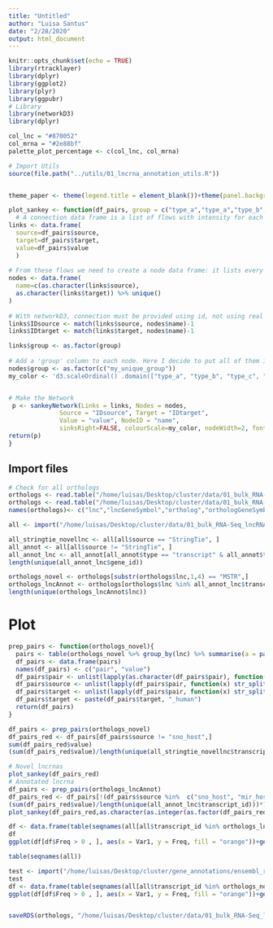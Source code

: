 ```yaml
---
title: "Untitled"
author: "Luisa Santus"
date: "2/28/2020"
output: html_document
---
```


```r
knitr::opts_chunk$set(echo = TRUE)
library(rtracklayer)
library(dplyr)
library(ggplot2)
library(plyr)
library(ggpubr)
# Library
library(networkD3)
library(dplyr)

col_lnc = "#870052"
col_mrna = "#2e88bf"
palette_plot_percentage <- c(col_lnc, col_mrna)

# Import Utils
source(file.path("../utils/01_lncrna_annotation_utils.R"))


theme_paper <- theme(legend.title = element_blank())+theme(panel.background = element_rect(fill = "white", colour = "white"))+theme(panel.background = element_rect(fill = "white", colour = "grey50"))+theme(axis.text = element_text(size = 18), axis.title = element_text(size = 20), legend.text = element_text(size = 18))

plot_sankey <- function(df_pairs, group = c("type_a","type_a","type_b","type_b","type_b", "type_b", "type_b")){
  # A connection data frame is a list of flows with intensity for each flow
links <- data.frame(
  source=df_pairs$source, 
  target=df_pairs$target, 
  value=df_pairs$value
  )
 
# From these flows we need to create a node data frame: it lists every entities involved in the flow
nodes <- data.frame(
  name=c(as.character(links$source), 
  as.character(links$target)) %>% unique()
)
 
# With networkD3, connection must be provided using id, not using real name like in the links dataframe.. So we need to reformat it.
links$IDsource <- match(links$source, nodes$name)-1 
links$IDtarget <- match(links$target, nodes$name)-1

links$group <- as.factor(group)
 
# Add a 'group' column to each node. Here I decide to put all of them in the same group to make them grey
nodes$group <- as.factor(c("my_unique_group"))
my_color <- 'd3.scaleOrdinal() .domain(["type_a", "type_b", "type_c", "my_unique_group"]) .range(["orange","#994C00", "navy", "darkgrey"])'


# Make the Network
 p <- sankeyNetwork(Links = links, Nodes = nodes,
              Source = "IDsource", Target = "IDtarget",
              Value = "value", NodeID = "name", 
              sinksRight=FALSE, colourScale=my_color, nodeWidth=2, fontSize=15, nodePadding=35, LinkGroup="group", NodeGroup="group", fontFamily = "Arial")
return(p)
}

```

## Import files

```r

# Check for all orthologs 
orthologs <- read.table("/home/luisas/Desktop/cluster/data/01_bulk_RNA-Seq_lncRNAs_annotation/05_orthologs/slncky-master/out.orthologs.txt")
orthologs <- read.table("/home/luisas/Desktop/cluster/data/01_bulk_RNA-Seq_lncRNAs_annotation/05_orthologs/slncky-master/out.orthologs.top.txt")
names(orthologs)<- c("lnc","lncGeneSymbol","ortholog","orthologGeneSymbol","alignScore","exonID","locusID","indelRate(exon)" ,"indelRate(intron)","lncExonsAligned","orthExonsAligned","spliceConserved","spliceTotal","category(mmul10)","category(hg38)")

all <- import("/home/luisas/Desktop/cluster/data/01_bulk_RNA-Seq_lncRNAs_annotation/03_novel_lncRNAs_list/rheMac10_EBOV_and_novel_genenames.gtf")

all_stringtie_novellnc <- all[all$source == "StringTie", ]
all_annot <- all[all$source != "StringTie", ]
all_annot_lnc <- all_annot[all_annot$type == "transcript" & all_annot$transcript_biotype == "lncRNA",]
length(unique(all_annot_lnc$gene_id))

orthologs_novel <- orthologs[substr(orthologs$lnc,1,4) == "MSTR",]
orthologs_lncAnnot <- orthologs[orthologs$lnc %in% all_annot_lnc$transcript_id,]
length(unique(orthologs_lncAnnot$lnc))

```

# Plot

```r
prep_pairs <- function(orthologs_novel){
  pairs <- table(orthologs_novel %>% group_by(lnc) %>% summarise(a = paste(`category(mmul10)`, `category(hg38)`)))
  df_pairs <- data.frame(pairs)
  names(df_pairs) <- c("pair", "value")
  df_pairs$pair <- unlist(lapply(as.character(df_pairs$pair), function(x) str_replace_all(x, "divergent", "antisense")))
  df_pairs$source <- unlist(lapply(df_pairs$pair, function(x) str_split(x, " ")[[1]][1]))
  df_pairs$target <- unlist(lapply(df_pairs$pair, function(x) str_split(x, " ")[[1]][2]))
  df_pairs$target <- paste(df_pairs$target, "_human")
  return(df_pairs)
}

df_pairs <- prep_pairs(orthologs_novel)
df_pairs_red <- df_pairs[df_pairs$source != "sno_host",]
sum(df_pairs_red$value)
(sum(df_pairs_red$value)/length(unique(all_stringtie_novellnc$transcript_id)))*100

# Novel lncrnas
plot_sankey(df_pairs_red)
# Annotated lncrna
df_pairs <- prep_pairs(orthologs_lncAnnot)
df_pairs_red <- df_pairs[!(df_pairs$source %in%  c("sno_host", "mir_host_exon", "mir_host_intron")),]
(sum(df_pairs_red$value)/length(unique(all_annot_lnc$transcript_id)))*100
plot_sankey(df_pairs_red,as.character(as.integer(as.factor(df_pairs_red$source))))

df <- data.frame(table(seqnames(all[all$transcript_id %in% orthologs_lncAnnot$lnc,])))
df
ggplot(df[df$Freq > 0 , ], aes(x = Var1, y = Freq, fill = "orange"))+geom_bar(stat="identity")+theme_paper+theme(legend.position = "", axis.text.x = element_text( size =12))+labs(x = "", y = "")

table(seqnames(all))

test <- import("/home/luisas/Desktop/cluster/gene_annotations/ensembl_release100/rheMac10/Macaca_mulatta.Mmul_10.100.gtf")
test
df <- data.frame(table(seqnames(all[all$transcript_id %in% orthologs_novel$lnc,])))
ggplot(df[df$Freq > 0 , ], aes(x = Var1, y = Freq, fill = "orange"))+geom_bar(stat="identity")+theme_paper+theme(legend.position = "", axis.text.x = element_text( size =12))+labs(x = "", y = "")


saveRDS(orthologs, "/home/luisas/Desktop/cluster/data/01_bulk_RNA-Seq_lncRNAs_annotation/05_orthologs/orthologs.rds")

```




